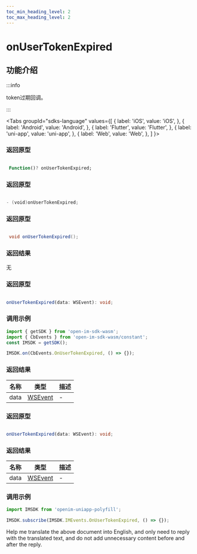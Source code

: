 ```yaml
---
toc_min_heading_level: 2
toc_max_heading_level: 2
---
```


# onUserTokenExpired

## 功能介绍

:::info

token过期回调。

:::

<Tabs
groupId="sdks-language"
values={[
{ label: 'iOS', value: 'iOS', },
{ label: 'Android', value: 'Android', },
{ label: 'Flutter', value: 'Flutter', },
{ label: 'uni-app', value: 'uni-app', },
{ label: 'Web', value: 'Web', },
]
}>

<TabItem value="Flutter">

### 返回原型

```dart showLineNumbers

 Function()? onUserTokenExpired;

```

</TabItem>

<TabItem value="iOS">

### 返回原型

```swift showLineNumbers

- (void)onUserTokenExpired;

```

</TabItem>

<TabItem value="Android">

### 返回原型

```java showLineNumbers

 void onUserTokenExpired();

```
### 返回结果
无

</TabItem>

<TabItem value="Web">

### 返回原型

```ts showLineNumbers

onUserTokenExpired(data: WSEvent): void;

```

### 调用示例

```js showLineNumbers
import { getSDK } from 'open-im-sdk-wasm';
import { CbEvents } from 'open-im-sdk-wasm/constant';
const IMSDK = getSDK();

IMSDK.on(CbEvents.OnUserTokenExpired, () => {});
```

### 返回结果

| 名称 | 类型                                    | 描述 |
| ---- | --------------------------------------- | ---- |
| data | [WSEvent](/class/response.mdx) | -    |

</TabItem>

<TabItem value="uni-app">

### 返回原型

```ts showLineNumbers

onUserTokenExpired(data: WSEvent): void;

```

### 返回结果

| 名称 | 类型                                    | 描述 |
| ---- | --------------------------------------- | ---- |
| data | [WSEvent](/class/response.mdx) | -    |

### 调用示例

```js showLineNumbers
import IMSDK from 'openim-uniapp-polyfill';

IMSDK.subscribe(IMSDK.IMEvents.OnUserTokenExpired, () => {});
```

</TabItem>

</Tabs>
Help me translate the above document into English, and only need to reply with the translated text, and do not add unnecessary content before and after the reply.